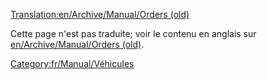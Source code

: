 [[Translation:en/Archive/Manual/Orders (old)]]

{{fr/Note|Cet article illustre le fonctionnement de la fenêtre de commande pour les anciennes versions de [[fr/Archive/OpenTTD/OpenTTD 0.7.0|OpenTTD 0.7.0]].<br/>
'''Si vous avez une version récente (OpenTTD 0.7.0 ou plus), voyez: [[fr/Manual/Ordres|Ordres]]'''}}

Cette page n'est pas traduite; voir le contenu en anglais sur [[en/Archive/Manual/Orders (old)]].

[[Category:fr/Manual/Véhicules]]